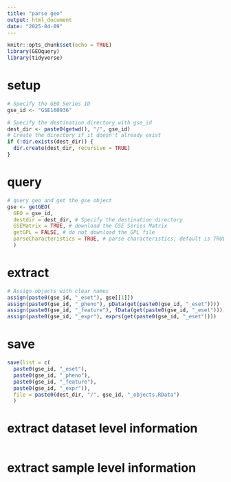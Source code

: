 ```yaml
---
title: "parse geo"
output: html_document
date: "2025-04-09"
---
```


```r
knitr::opts_chunk$set(echo = TRUE)
library(GEOquery)
library(tidyverse)
```

# setup
```r
# Specify the GEO Series ID
gse_id <- "GSE160936" 

# Specify the destination directory with gse_id
dest_dir <- paste0(getwd(), "/", gse_id) 
# Create the directory if it doesn't already exist
if (!dir.exists(dest_dir)) {
  dir.create(dest_dir, recursive = TRUE)
}
```

# query
```r
# query geo and get the gse object
gse <- getGEO(
  GEO = gse_id, 
  destdir = dest_dir, # Specify the destination directory
  GSEMatrix = TRUE, # download the GSE Series Matrix
  getGPL = FALSE, # do not download the GPL file
  parseCharacteristics = TRUE, # parse characteristics, default is TRUE
  ) 
```

# extract
```r
# Assign objects with clear names
assign(paste0(gse_id, "_eset"), gse[[1]])
assign(paste0(gse_id, "_pheno"), pData(get(paste0(gse_id, "_eset"))))
assign(paste0(gse_id, "_feature"), fData(get(paste0(gse_id, "_eset"))))
assign(paste0(gse_id, "_expr"), exprs(get(paste0(gse_id, "_eset"))))
```

# save
```r
save(list = c(
  paste0(gse_id, "_eset"),
  paste0(gse_id, "_pheno"),
  paste0(gse_id, "_feature"),
  paste0(gse_id, "_expr")),
  file = paste0(dest_dir, "/", gse_id, "_objects.RData")
  )
```

# extract dataset level information
```r

```

# extract sample level information


